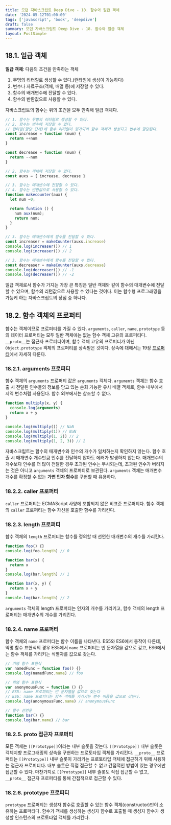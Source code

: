 ```yaml
---
title: 모던 자바스크립트 Deep Dive - 18. 함수와 일급 객체
date: '2024-05-12T01:00:00'
tags: ['javascript', 'book', 'deepdive']
draft: false
summary: 모던 자바스크립트 Deep Dive - 18. 함수와 일급 객체
layout: PostSimple
---
```


## 18.1. 일급 객체

**일급 객체**: 다음의 조건을 만족하는 객체

1. 무명의 리터럴로 생성할 수 있다.(런타임에 생성이 가능하다)
2. 변수나 자료구조(객체, 배열 등)에 저장할 수 있다.
3. 함수의 배개변수에 전달할 수 있다.
4. 함수의 반환값으로 사용할 수 있다.

자바스크립트의 함수는 위의 조건을 모두 만족해 일급 객체다.

```js
// 1. 함수는 무명의 리터럴로 생성할 수 있다.
// 2. 함수는 변수에 저장할 수 있다.
// 런타임(할당 단계)에 함수 리터럴이 평가되어 함수 객체가 생성되고 변수에 할당된다.
const increase = function (num) {
  return ++num
}

const decrease = function (num) {
  return --num
}

// 2. 함수는 객체에 저장할 수 있다.
const auxs = { increase, decrease }

// 3. 함수는 매개변수에 전달할 수 있다.
// 4. 함수는 반환값으로 사용할 수 있다.
function makecounter(aux) {
  let num =0;

  return funtion () {
    num aux(num);
    return num;
  }
}

// 3. 함수는 매개변수에게 함수를 전달할 수 있다.
const increaser = makeCounter(auxs.increase)
console.log(increaser()) // 1
console.log(increaser()) // 2

// 3. 함수는 매개변수에게 함수를 전달할 수 있다.
const decreaser = makeCounter(auxs.decrease)
console.log(decreaser()) // -1
console.log(decreaser()) // -2
```

일급 객체로서 함수가 가지는 가장 큰 특징은 일반 객체와 같이 함수의 매개변수에 전달할 수 있으며, 함수의 리턴값으로 사용할 수 있다는 것이다. 이는 함수형 프로그래밍을 가능케 하는 자바스크립트의 장점 중 하나다.

## 18.2. 함수 객체의 프로퍼티

함수는 객체이므로 프로퍼티를 가질 수 있다. `arguments`, `caller`, `name`, `prototype` 등의 데이터 프로퍼티는 모두 일반 객체에는 없는 함수 객체 고유의 프로퍼티다. `__proto__`는 접근자 프로퍼티이며, 함수 객체 고유의 프로퍼티가 아닌 `Object.prototype` 객체의 프로퍼티를 상속받은 것이다. 상속에 대해서는 19장 [프로퍼티]()에서 자세히 다룬다.

### 18.2.1. arguments 프로퍼티

함수 객체의 `arguments` 프로퍼티 값은 `arguments` 객체다. `arguments` 객체는 함수 호출 시 전달된 인수들의 정보를 담고 있는 순회 가능한 유사 배열 객체로, 함수 내부에서 지역 변수처럼 사용된다. 함수 외부에서는 참조할 수 없다.

```js
function multiply(x, y) {
  console.log(arguments)
  return x + y
}

console.log(multiply()) // NaN
console.log(multiply(1)) // NaN
console.log(multiply(1, 2)) // 2
console.log(multiply(1, 2, 3)) // 2
```

자바스크립트는 함수의 매개변수와 인수의 개수가 일치하는지 확인하지 않는다. 함수 호출 시 매개변수 개수만큼 인수를 전달하지 않아도 에러가 발생하지 않는다. 매개변수의 개수보다 인수를 더 많이 전달한 경우 초과된 인수는 무시되는데, 초과된 인수가 버려지는 것은 아니고 `arguments` 객체의 프로퍼티로 보관된다. `arguments` 객체는 매개변수 개수를 확정할 수 없는 **가변 인자 함수**를 구현할 때 유용하다.

### 18.2.2. caller 프로퍼티

`caller` 프로퍼티는 ECMAScript 사양에 포함되지 않은 비표준 프로퍼티다. 함수 객체의 `caller` 프로퍼티는 함수 자신을 호출한 함수를 가리킨다.

### 18.2.3. length 프로퍼티

함수 객체의 `length` 프로퍼티는 함수를 정의할 때 선언한 매개변수의 개수를 가리킨다.

```js
function foo() {}
console.log(foo.length) // 0

function bar(x) {
  return x
}
console.log(bar.length) // 1

function bar(x, y) {
  return x + y
}
console.log(bar.length) // 2
```

`arguments` 객체의 length 프로퍼티는 인자의 개수를 가리키고, 함수 객체의 length 프로퍼티는 매개변수의 개수를 가리킨다.

### 18.2.4. name 프로퍼티

함수 객체의 `name` 프로퍼티는 함수 이름을 나타낸다. ES5와 ES6에서 동작이 다른데, 익명 함수 표현식의 경우 ES5에서 `name` 프로퍼티는 빈 문자열을 값으로 갖고, ES6에서는 함수 객체를 가리키는 식별자를 값으로 갖는다.

```js
// 기명 함수 표현식
var namedFunc = function foo() {}
console.log(namedFunc.name) // foo

// 익명 함수 표현식
var anonymousFunc = function () {}
// ES5: name 프로퍼티는 빈 문자열을 값으로 갖는다
// ES6: name 프로퍼티는 함수 객체를 가리키는 변수 이름을 값으로 갖는다.
console.log(anonymousFunc.name) // anonymousFunc

// 함수 선언문
function bar() {}
console.log(bar.name) // bar
```

### 18.2.5. **proto** 접근자 프로퍼티

모든 객체는 `[[Prototype]]`이라는 내부 슬롯을 갖는다. `[[Prototype]]` 내부 슬롯은 객체지향 프로그래밍의 상속을 구현하는 프로토타입 객체를 가리킨다. `__proto__` 프로퍼티는 `[[Prototype]]` 내부 슬롯이 가리키는 프로토타입 객체에 접근하기 위해 사용하는 접근자 프로퍼티다. 내부 슬롯은 직접 접근할 수 없고 간접적인 방법이 있는 경우에만 접근할 수 있다. 마찬가지로 `[[Prototype]]` 내부 슬롯도 직접 접근할 수 없고, `__proto__` 접근자 프로퍼티를 통해 간접적으로 접근할 수 있다.

### 18.2.6. prototype 프로퍼티

`prototype` 프로퍼티는 생성자 함수로 호출할 수 있는 함수 객체(constructor)만이 소유하는 프로퍼티다. 함수가 객체를 생성하는 생성자 함수로 호출될 때 생성자 함수가 생성할 인스턴스의 프로토타입 객체를 가리킨다.

